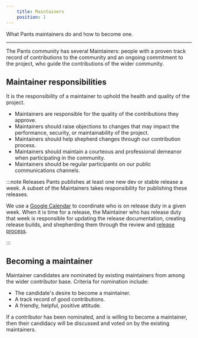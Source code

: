 ```yaml
---
    title: Maintainers
    position: 1
---
```


What Pants maintainers do and how to become one.

---

The Pants community has several Maintainers: people with a proven track record of contributions to the community and an ongoing commitment to the project, who guide the contributions of the wider community.
## Maintainer responsibilities
It is the responsibility of a maintainer to uphold the health and quality of the project.

* Maintainers are responsible for the quality of the contributions they approve.
* Maintainers should raise objections to changes that may impact the performance, security, or maintainability of the project.
* Maintainers should help shepherd changes through our contribution process.
* Maintainers should maintain a courteous and professional demeanor when participating in the community.
* Maintainers should be regular participants on our public communications channels.

:::note Releases
Pants publishes at least one new dev or stable release a week. A subset of the Maintainers takes responsibility for publishing these releases.

We use a [Google Calendar](https://calendar.google.com/calendar/b/0/embed?src=hvd8qnf6fnp5klnk7u46q1noeo@group.calendar.google.com&ctz=America/Los_Angeles) to coordinate who is on release duty in a given week. When it is time for a release, the Maintainer who has release duty that week is responsible for updating the release documentation, creating release builds, and shepherding them through the review and [release process](../../contributions/releases/release-process.mdx).

:::


## Becoming a maintainer
Maintainer candidates are nominated by existing maintainers from among the wider contributor base. Criteria for nomination include:

- The candidate's desire to become a maintainer.
- A track record of good contributions.
- A friendly, helpful, positive attitude.

If a contributor has been nominated, and is willing to become a maintainer, then their candidacy will be discussed and voted on by the existing maintainers.